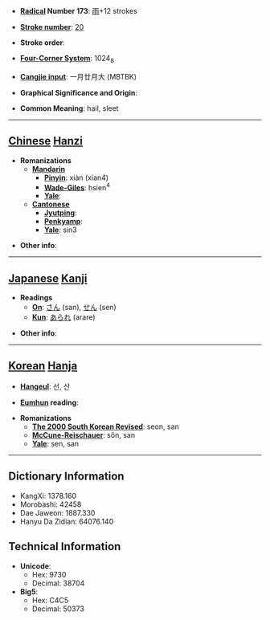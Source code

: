 * '''[[Wiktionary:Chinese radical index| Radical]] Number 173''': [[Wiktionary:Chinese radical index 雨|雨]]+12 strokes

* '''[[Wiktionary:Chinese total strokes index|Stroke number]]''': [[Wiktionary:Chinese total strokes index 20|20]]

* '''Stroke order''': 

* '''[[Wiktionary:Chinese four corner index|Four-Corner System]]''': 1024<sub>8</sub>

* '''[[Wiktionary:Chinese Cangjie index|Cangjie input]]''': 一月廿月大 (MBTBK)

* '''Graphical Significance and Origin''': 

* '''Common Meaning''': hail, sleet

----

== [[Chinese]] [[Hanzi]] ==

* '''Romanizations'''
** '''[[Mandarin]]'''
*** '''[[Pinyin]]''': xiàn (xian4)
*** '''[[Wade-Giles]]''': hsien<sup>4</sup>
*** '''[[Yale]]''': 
** '''[[Cantonese]]'''
*** '''[[Jyutping]]''':
*** '''[[Penkyamp]]''': 
*** '''[[Yale]]''': sin3

* '''Other info''': 

----

== [[Japanese]] [[Kanji]] ==

* '''Readings'''
** '''[[On]]''': [[さん]] (san), [[せん]] (sen)
** '''[[Kun]]''': [[あられ]] (arare)

* '''Other info''':  

----

== [[Korean]] [[Hanja]] ==

* '''[[Hangeul]]''': 선, 산

* '''[[Eumhun]] reading''': 

* '''Romanizations'''
** '''[[The 2000 South Korean Revised Romanization|The 2000 South Korean Revised]]''': seon, san
** '''[[McCune-Reischauer]]''': sŏn, san
** '''[[Yale]]''': sen, san

----

== Dictionary Information ==

* KangXi: 1378.160
* Morobashi: 42458
* Dae Jaweon: 1887.330
* Hanyu Da Zidian: 64076.140

== Technical Information ==

* '''Unicode''':
** Hex: 9730
** Decimal: 38704
* '''Big5''':
** Hex: C4C5
** Decimal: 50373